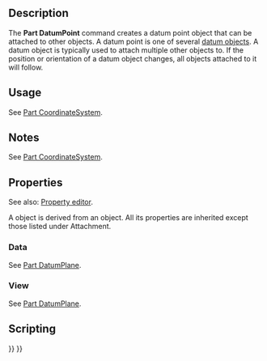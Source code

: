 <languages/>

{{Docnav
|[[Part_DatumLine|Part DatumLine]]
|[[Std_Group|Group]]
|[[Std_Base|Std Base]]
|IconL=Part_DatumLine.svg
|IconR=Std_Group.svg
|IconC=Freecad.svg
}}

{{GuiCommand
|Name=Part DatumPoint
|Workbenches=All
|Version=1.1
|SeeAlso=[[Part_CoordinateSystem|Part CoordinateSystem]], [[Part_DatumPlane|Part DatumPlane]], [[Part_DatumLine|Part DatumLine]]
}}

== Description ==

The '''Part DatumPoint''' command creates a datum point object that can be attached to other objects. A datum point is one of several [[Std_Base#Part_Datums|datum objects]]. A datum object is typically used to attach multiple other objects to. If the position or orientation of a datum object changes, all objects attached to it will follow.

== Usage ==

See [[Part_CoordinateSystem#Usage|Part CoordinateSystem]].

== Notes ==

See [[Part_CoordinateSystem#Notes|Part CoordinateSystem]].

== Properties ==

See also: [[Property_editor|Property editor]].

A {{Incode|Part::DatumPoint}} object is derived from an {{Incode|App::Point}} object. All its properties are inherited except those listed under Attachment.

=== Data ===

See [[Part_DatumPlane#Data|Part DatumPlane]].

=== View ===

See [[Part_DatumPlane#View|Part DatumPlane]].

== Scripting ==

{{Code|code=
import FreeCAD as App

doc = App.newDocument()
obj = doc.addObject("Part::DatumPoint", "DatumPoint")
doc.recompute()
}}


{{Docnav
|[[Part_DatumLine|Part DatumLine]]
|[[Std_Group|Group]]
|[[Std_Base|Std Base]]
|IconL=Part_DatumLine.svg
|IconR=Std_Group.svg
|IconC=Freecad.svg
}}

{{Std_Base_navi{{#translation:}}}}
{{Userdocnavi{{#translation:}}}}